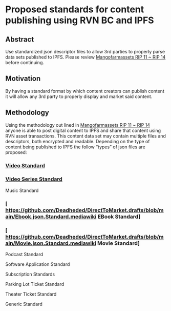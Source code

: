 = Proposed standards for content publishing using RVN BC and IPFS =

==Abstract==

Use standardized json descriptor files to allow 3rd parties to properly parse data sets published to IPFS.  Please review 
[https://github.com/MangoFarmAssets/rips/blob/master/rip-0011.mediawiki Mangofarmassets RIP 11 ~ RIP 14] before continuing. 

==Motivation==

By having a standard format by which content creators can publish content it will allow any 3rd party to properly display and market said content.  

==Methodology==

Using the methodology out lined in [https://github.com/MangoFarmAssets/rips/blob/master/rip-0011.mediawiki Mangofarmassets RIP 11 ~ RIP 14] 
anyone is able to post digital content to IPFS and share that content using RVN asset transactions.  This content data set may contain multiple 
files and descriptors, both encrypted and readable.  Depending on the type of content being published to IPFS the follow “types” of json files are proposed:

===[https://github.com/Deadheded/DirectToMarket.drafts/blob/main/Video.json.Standard.mediawiki Video Standard]===

===[https://github.com/Deadheded/DirectToMarket.drafts/tree-save/main/Video.series.json.Standard.mediawiki Video Series Standard]===

Music Standard

===[ https://github.com/Deadheded/DirectToMarket.drafts/blob/main/Ebook.json.Standard.mediawiki EBook Standard]===

===[ https://github.com/Deadheded/DirectToMarket.drafts/blob/main/Movie.json.Standard.mediawiki Movie Standard]===

Podcast Standard

Software Application Standard

Subscription Standards

Parking Lot Ticket Standard

Theater Ticket Standard

Generic Standard

